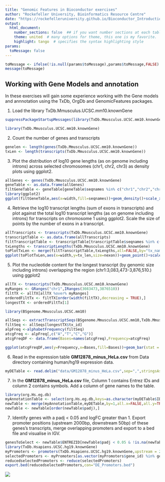 ```yaml
---
title: "Genomic Features in Bioconductor exercises"
author: "Rockefeller University, Bioinformatics Resource Centre"
date: "https://rockefelleruniversity.github.io/Bioconductor_Introduction/"
output: 
  html_document:
    number_sections: false  ## if you want number sections at each table header
    theme: united  # many options for theme, this one is my favorite.
    highlight: tango  # specifies the syntax highlighting style
params:
  toMessage: false    
---
```


```r
toMessage <- ifelse(!is.null(params$toMessage),params$toMessage,FALSE)
message(toMessage)
```


## Working with Gene Models and annotation

In these exercises will gain some experience working with the Gene models and annnotation using the TxDb, OrgDb and GenomicFeatures packages.

1. Load the library TxDb.Mmusculus.UCSC.mm10.knownGene

```r
suppressPackageStartupMessages(library(TxDb.Mmusculus.UCSC.mm10.knownGene))
```

```r
library(TxDb.Mmusculus.UCSC.mm10.knownGene)
```

2. Count the number of genes and transcripts

```r
genelen <- length(genes(TxDb.Mmusculus.UCSC.mm10.knownGene))
txLen <- length(transcripts(TxDb.Mmusculus.UCSC.mm10.knownGene))
```

3. Plot the distribution of log10 gene lengths (as on genome including introns) across selected chromosomes (chr1, chr2, chr3) as density plots using ggplot2.

```r
allGenes <- genes(TxDb.Mmusculus.UCSC.mm10.knownGene)
geneTable <- as.data.frame(allGenes)
filtGeneTable <- geneTable[geneTable$seqnames %in% c("chr1","chr2","chr3"),]
library(ggplot2)
ggplot(filtGeneTable,aes(x=width,fill=seqnames))+geom_density()+scale_x_log10()+facet_grid(seqnames~.)+theme_minimal()+scale_fill_discrete(name="Chromosome")
```

4. Retrieve the log10 transcript lengths (sum of exons in transcripts) and plot against the total log10 transcript lengths (as on genome including introns) for transcripts on chromosome 1 using ggplot2. Scale the size of points by the number of exons in a transcript.

```r
allTranscripts <- transcripts(TxDb.Mmusculus.UCSC.mm10.knownGene)
transcriptTable <- as.data.frame(allTranscripts)
filtTranscriptTable <- transcriptTable[transcriptTable$seqnames %in% c("chr1"),]
txLengths <- transcriptLengths(TxDb.Mmusculus.UCSC.mm10.knownGene)
toPlotTxLen <- merge(filtTranscriptTable,txLengths,all=FALSE,by="tx_name")
ggplot(toPlotTxLen,aes(x=width,y=tx_len,size=nexon))+geom_point()+scale_x_log10()+scale_y_log10()+theme_minimal()
```

5. Plot the nucleotide content for the longest transcript (by genomic size including introns) overlapping the region (chr1:3,083,473-3,876,510.) using ggplot2
 
```r
allTX <- transcripts(TxDb.Mmusculus.UCSC.mm10.knownGene)
myRanges <- GRanges("chr1",IRanges(3083473,3876510))
filtTX <- allTX[allTX %over% myRanges]
orderedFiltTx <- filtTX[order(width(filtTX),decreasing = TRUE),]
longestTX <- orderedFiltTx[1]

library(BSgenome.Mmusculus.UCSC.mm10)

allSeqs <- extractTranscriptSeqs(BSgenome.Mmusculus.UCSC.mm10,TxDb.Mmusculus.UCSC.mm10.knownGene)
filtSeq <- allSeqs[longestTX$tx_id]
alpFreq <-alphabetFrequency(filtSeq)
atcgFreq <- alpFreq[,c("A","T","C","G")]
atcgFreqDF <- data.frame(Bases=names(atcgFreq),Frequency=atcgFreq)

ggplot(atcgFreqDF,aes(y=Frequency,x=Bases,fill=Bases))+geom_bar(stat = "identity")+theme_minimal()
```

6. Read in the expression table **GM12878_minus_HeLa.csv** from Data directory containing human/hg19 expression data.

```r
myDETable <- read.delim("data/GM12878_minus_HeLa.csv",sep=",",stringsAsFactors = FALSE)
```

7. In the **GM12878_minus_HeLa.csv** file, Column 1 contains Entrez IDs and column 2 contains symbols. Add a column of gene names to the table. 

```r
library(org.Hs.eg.db)
myAnnotationTable <- select(org.Hs.eg.db,keys=as.character(myDETable$ID),keytype = "ENTREZID",columns=c("ENTREZID","GENENAME"))
newTable <- merge(myAnnotationTable,myDETable,by=1,all.x=FALSE,all.y=TRUE)
newTable <- newTable[order(newTable$padj),]
```

7. Identify genes with a padj < 0.05 and logFC greater than 1. Export promoter positions (upstream 2000bp, downstream 50bp) of these genes's transcripts, merge overlapping promoters and export to a bed file and visualise in IGV. 

```r
genesToSelect <- newTable$ENTREZID[newTable$padj < 0.05 & !is.na(newTable$padj) & newTable$log2FoldChange > 1]
library(TxDb.Hsapiens.UCSC.hg19.knownGene)
myPromoters <- promoters(TxDb.Hsapiens.UCSC.hg19.knownGene,upstream = 2000,downstream = 50,columns=c("gene_id"))
selectedPromoters <- myPromoters[as.vector(myPromoters$gene_id) %in% genesToSelect]
reducedselectedPromoters <- reduce(selectedPromoters)
export.bed(reducedselectedPromoters,con="DE_Promoters.bed")
```
![](igvRes.png)




